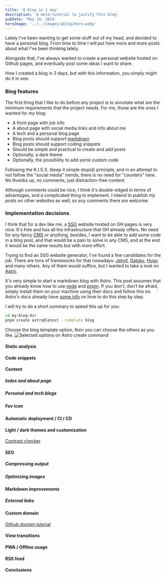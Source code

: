 ```yaml
---
title: 'A blog in 1 day'
description: 'A meta-tutorial to justify this blog'
pubDate: 'May 19, 2024'
heroImage: '../../images/ablog/hero.webp'
---
```


Lately I've been wanting to get some stuff out of my head, and decided to have a personal
blog. From time to time I will put here more and more posts about what I've been thinking
lately.

Alongside that, I've always wanted to create a personal website hosted on Github pages,
and eventually post some ideas I want to share.

How I created a blog in 3 days, but with this information, you simply might do it in one.

### Blog features

The first thing that I like to do before any project is to annotate what are the minimum
requirements that the project needs. For me, those are the ones I wanted for my blog:
- A front page with job info
- A about page with social media links and info about me
- A tech and a personal blog page
- Blog posts should support [markdown](https://en.wikipedia.org/wiki/Markdown)
- Blog posts should support coding snippets
- Should be simple and practical to create and add posts
- Optionally, a dark theme
- Optionally, the possibility to add some custom code

Following the K.I.S.S. (keep it simple stupid) principle, and in an attempt to not follow
the "social media" trends, there is no need for "counters" here. No thumbs up, no comments,
just distraction-free content.

Although comments could be nice, I think it's double-edged in terms of advantages, and a
complicated thing to implement. I intend to publish my posts on other websites as well,
so any comments there are welcome.

### Implementation decisions

I think that for a dev like me, a [SSG](https://en.wikipedia.org/wiki/Static_site_generator)
website hosted on GH pages is very nice. It's free and has all the infrastructure that GH
already offers. No need for any fancy [CMS](https://en.wikipedia.org/wiki/Content_management_system)
or anything, besides, I want to be able to add some code in a blog post, and that would be
a pain to solve in any CMS, and at the end it would be the same results but with more
effort.

Trying to find an SSG website generator, I've found a few candidates for the job. There are tons
of frameworks for that nowadays: [Jekyll](https://jekyllrb.com/), [Gatsby](https://gatsbyjs.com),
[Hugo](https://gohugo.io/) and many others. Any of them would suffice, but I wanted to take
a look on [Astro](https://astro.build).

It's very simple to start a markdown blog with Astro. This post assumes that you already know
how to use [node](https://nodejs.org/en) and [pnpm](https://pnpm.io/). If you don't, don't be
afraid, simply install them on your machine using their docs and follow this on. Astro's docs
already have [some info](https://docs.astro.build/en/tutorial/0-introduction/) on how to do
this step by step.

I will try to do a short summary to speed this up for you:

```sh
cd my-blog-dir
pnpm create astro@latest --template blog
```

Choose the blog template option, then you can choose the others as you like.
![Selected options on Astro create command](../../images/ablog/astro_create.png)

#### Static analysis

#### Code snippets

#### Content

##### Index and about page

##### Personal and tech blogs

##### Fav icon

#### Automatic deployment / CI / CD

#### Light / dark themes and customization

[Contrast checker](https://coolors.co/contrast-checker/84bae6-000000)

#### SEO

##### Compressing output

##### Optimizing images

#### Markdown improvements
##### External links

#### Custom domain

[Github domain tutorial](https://docs.github.com/en/pages/configuring-a-custom-domain-for-your-github-pages-site/managing-a-custom-domain-for-your-github-pages-site)

#### View transitions

#### PWA / Offline usage

#### RSS feed

#### Conclusions